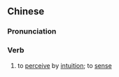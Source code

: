 {{also|意会}}
==Chinese==
{{zh-forms|s=意会}}

===Pronunciation===
{{zh-pron
|m=yìhuì
|c=ji3 wui6
|mn=qz,xm,zz:ì-hōe
|cat=v
}}

===Verb===
{{zh-verb}}

# to [[perceive]] by [[intuition]]; to [[sense]]